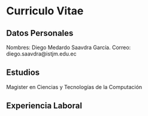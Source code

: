 # Curriculo Vitae

## Datos Personales

Nombres: Diego Medardo Saavdra García.
Correo: diego.saavdra@istjm.edu.ec

## Estudios

Magister en Ciencias y Tecnologías de la Computación

## Experiencia Laboral